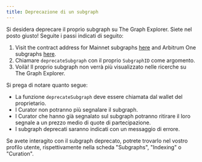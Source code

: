 ```yaml
---
title: Deprecazione di un subgraph
---
```


Si desidera deprecare il proprio subgraph su The Graph Explorer. Siete nel posto giusto! Seguite i passi indicati di seguito:

1. Visit the contract address for Mainnet subgraphs [here](https://etherscan.io/address/0xadca0dd4729c8ba3acf3e99f3a9f471ef37b6825#writeProxyContract) and Arbitrum One subgraphs [here](https://arbiscan.io/address/0xec9A7fb6CbC2E41926127929c2dcE6e9c5D33Bec#writeProxyContract).
2. Chiamare `deprecateSubgraph` con il proprio `SubgraphID` come argomento.
3. Voilà! Il proprio subgraph non verrà più visualizzato nelle ricerche su The Graph Explorer.

Si prega di notare quanto segue:

- La funzione `deprecateSubgraph` deve essere chiamata dal wallet del proprietario.
- I Curator non potranno più segnalare il subgraph.
- I Curator che hanno già segnalato sul subgraph potranno ritirare il loro segnale a un prezzo medio di quote di partecipazione.
- I subgraph deprecati saranno indicati con un messaggio di errore.

Se avete interagito con il subgraph deprecato, potrete trovarlo nel vostro profilo utente, rispettivamente nella scheda "Subgraphs", "Indexing" o "Curation".
